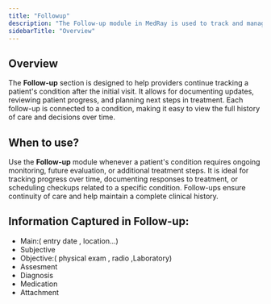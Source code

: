 ```yaml
---
title: "Followup"
description: "The Follow-up module in MedRay is used to track and manage ongoing care related to a specific patient condition. After a condition is created, follow-ups allow providers to schedule review visits, monitor progress, document treatment outcomes, and ensure continuity of care. Each follow-up is linked to its parent condition and includes clinical notes, planned actions, and scheduled dates. Follow-ups help maintain a clear medical timeline and ensure that no important step in the patient’s treatment is missed.ption of your new file."
sidebarTitle: "Overview"
---
```


## <Icon icon="face-viewfinder" /> Overview

The **Follow-up** section is designed to help providers continue tracking a patient's condition after the initial visit. It allows for documenting updates, reviewing patient progress, and planning next steps in treatment. Each follow-up is connected to a condition, making it easy to view the full history of care and decisions over time.

## <Icon icon="question" /> When to use?

Use the **Follow-up** module whenever a patient's condition requires ongoing monitoring, future evaluation, or additional treatment steps. It is ideal for tracking progress over time, documenting responses to treatment, or scheduling checkups related to a specific condition. Follow-ups ensure continuity of care and help maintain a complete clinical history.

## <Icon icon="file-circle-info" />Information Captured in Follow-up:

- Main:( entry date , location...)
- Subjective
- Objective:( physical exam , radio ,Laboratory)
- Assesment
- Diagnosis
- Medication 
- Attachment